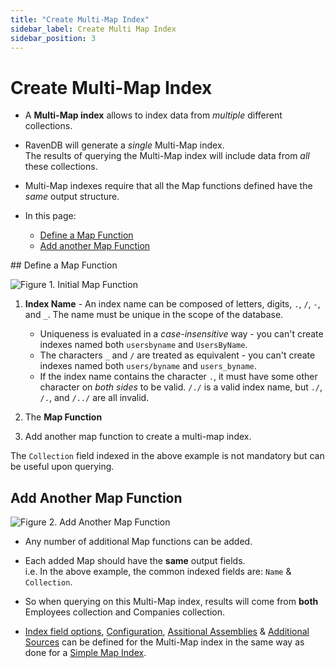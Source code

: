 ```yaml
---
title: "Create Multi-Map Index"
sidebar_label: Create Multi Map Index
sidebar_position: 3
---
```



# Create Multi-Map Index
<Admonition type="note" title="Note">

* A **Multi-Map index** allows to index data from _multiple_ different collections.  

* RavenDB will generate a _single_ Multi-Map index.  
  The results of querying the Multi-Map index will include data from _all_ these collections.  

* Multi-Map indexes require that all the Map functions defined have the _same_ output structure.  

* In this page:  
  * [Define a Map Function](../../../studio/database/indexes/create-multi-map-index#define-a-map-function)  
  * [Add another Map Function](../../../studio/database/indexes/create-multi-map-index#add-another-map-function)  
</Admonition>
## Define a Map Function

![Figure 1. Initial Map Function](./assets/create-multi-map-index-1.png)  

1. **Index Name** - An index name can be composed of letters, digits, `.`, `/`, `-`, and `_`. The name must be unique in the scope of the database.  
   * Uniqueness is evaluated in a _case-insensitive_ way - you can't create indexes named both `usersbyname` and `UsersByName`.  
   * The characters `_` and `/` are treated as equivalent - you can't create indexes named both `users/byname` and `users_byname`.  
   * If the index name contains the character `.`, it must have some other character on _both sides_ to be valid. `/./` is a valid index name, but 
   `./`, `/.`, and `/../` are all invalid.  

2. The **Map Function**

3. Add another map function to create a multi-map index.

<Admonition type="note" title="Note">

The `Collection` field indexed in the above example is not mandatory but can be useful upon querying.
</Admonition>



## Add Another Map Function

![Figure 2. Add Another Map Function](./assets/create-multi-map-index-2.png)  

<Admonition type="note" title="Note">

* Any number of additional Map functions can be added.  

* Each added Map should have the **same** output fields.  
  i.e. In the above example, the common indexed fields are: `Name` & `Collection`.  

* So when querying on this Multi-Map index, results will come from **both** Employees collection and Companies collection.  

* [Index field options](../../../studio/database/indexes/create-map-index#index-field-options), 
  [Configuration](../../../studio/database/indexes/create-map-index#configuration), 
  [Assitional Assemblies](../../../studio/database/indexes/create-map-index#additional-assemblies) 
  & [Additional Sources](../../../studio/database/indexes/create-map-index#additional-sources) 
  can be defined for the Multi-Map index in the same way as done for a [Simple Map Index](../../../studio/database/indexes/create-map-index#create-multi-map-index).  
</Admonition>



